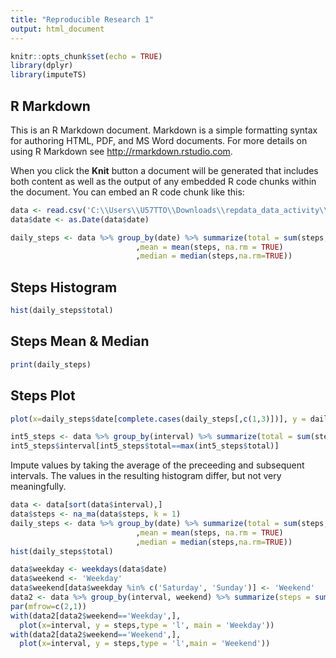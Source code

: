 ```yaml
---
title: "Reproducible Research 1"
output: html_document
---
```


```r
knitr::opts_chunk$set(echo = TRUE)
library(dplyr)
library(imputeTS)
```

## R Markdown

This is an R Markdown document. Markdown is a simple formatting syntax for authoring HTML, PDF, and MS Word documents. For more details on using R Markdown see <http://rmarkdown.rstudio.com>.

When you click the **Knit** button a document will be generated that includes both content as well as the output of any embedded R code chunks within the document. You can embed an R code chunk like this:

```r
data <- read.csv('C:\\Users\\U57TTO\\Downloads\\repdata_data_activity\\activity.csv')
data$date <- as.Date(data$date)

daily_steps <- data %>% group_by(date) %>% summarize(total = sum(steps, na.rm = TRUE)
                            ,mean = mean(steps, na.rm = TRUE) 
                            ,median = median(steps,na.rm=TRUE))
```

## Steps Histogram

```r
hist(daily_steps$total) 
```

## Steps Mean & Median
```r
print(daily_steps)
```
## Steps Plot

```r
plot(x=daily_steps$date[complete.cases(daily_steps[,c(1,3)])], y = daily_steps$total[complete.cases(daily_steps[,c(1,3)])])
```

```r
int5_steps <- data %>% group_by(interval) %>% summarize(total = sum(steps, na.rm = TRUE))
int5_steps$interval[int5_steps$total==max(int5_steps$total)]
```
Impute values by taking the average of the preceeding and subsequent intervals. The values in the resulting histogram differ, but not very meaningfully.
```r
data <- data[sort(data$interval),]
data$steps <- na_ma(data$steps, k = 1)
daily_steps <- data %>% group_by(date) %>% summarize(total = sum(steps, na.rm = TRUE)
                            ,mean = mean(steps, na.rm = TRUE) 
                            ,median = median(steps,na.rm=TRUE))
hist(daily_steps$total)

```

```r
data$weekday <- weekdays(data$date)
data$weekend <- 'Weekday'
data$weekend[data$weekday %in% c('Saturday', 'Sunday')] <- 'Weekend'
data2 <- data %>% group_by(interval, weekend) %>% summarize(steps = sum(steps))
par(mfrow=c(2,1))
with(data2[data2$weekend=='Weekday',],
  plot(x=interval, y = steps,type = 'l', main = 'Weekday'))
with(data2[data2$weekend=='Weekend',],
  plot(x=interval, y = steps,type = 'l',main = 'Weekend'))
```
